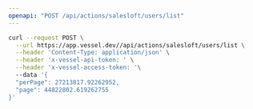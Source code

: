 ```yaml
---
openapi: "POST /api/actions/salesloft/users/list"
---
```


<RequestExample>

```bash Request
curl --request POST \
  --url https://app.vessel.dev//api/actions/salesloft/users/list \
  --header 'Content-Type: application/json' \
  --header 'x-vessel-api-token: ' \
  --header 'x-vessel-access-token: '\ 
  --data '{
  "perPage": 27213817.92262952,
  "page": 44822802.619262755
}'
```

</RequestExample>


      